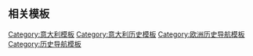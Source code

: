 {{sidebar with collapsible lists
|name = 意大利历史
|wraplinks = true
|bodyclass = vcard plainlist
|listtitlestyle = background: #eee;text-align:center;
|title = {{region history sidebar title
  |country = 意大利
  |image = [[File:1839 Monin Map of Ancienne Italy Atlas Universel de Géographie Ancienne and Moderne.jpg|150px|Old map of Italian peninsula]]
  }}
|list1title = 起源
|list1 = 
*{{link-en|史前意大利|Prehistoric Italy}}
*[[伊特拉斯坎文明|伊特鲁里亚文明]]（约前12世纪－前6世纪）
*[[大希腊]]（约前8世纪－前7世纪）
|list2title = [[古罗马]]
|list2 = 
*[[罗马王政时代]]（前753年－前509年）
*[[罗马共和国]]（前509年－27年）
*[[羅馬帝國]]（27年－286年）
*（[[義大利 (羅馬帝國)|罗马帝国时期的意大利]]）
*[[西羅馬帝國]]（286年－476年）
*（[[意大利大区|西罗马帝国时期的意大利大区]]）
|list3title = 后罗马时期
|list3 = 
*[[奧多亞塞]]（476年－493年）
*[[東哥德王國]]（493年－553年）
|list4title = 中世纪
|list4 = 
*[[中世纪的意大利]]
*[[倫巴底王國]]（568年－774年）
*[[意大利王国 (中世纪)]]（774年－962年）
*[[南意大利的伊斯兰历史]]
*[[意大利王国 (神圣罗马帝国)|神圣罗马帝国时期]]（962年－1801年）
*[[诺曼征服南意大利]]（999年－1139年）
*[[西西里王國]]（1130年－1816年）
*[[海上共和国]]与[[意大利城邦|意大利城邦国]]
*[[归尔甫派和吉伯林派]]
|list5title = 近代
|list5 = 
*[[義大利文藝復興]]
*[[意大利战争]]（1494年－1559年）
*{{link-en|近代意大利|History of Italy (1559–1814)}}（1559年－1814年）
*[[義大利共和國 (拿破崙時代)|拿破仑意大利共和国]]（1802年－1805年）
*[[義大利王國 (拿破崙時代)|拿破仑意大利王国]]（1805年－1814年）
*[[意大利統一]]（1848年－1871年）
|list6title = 现代
|list6 = 
*[[義大利王國 (1861年－1946年)|意大利王国]]（1861年－1946年）
*[[意大利殖民帝国]]（1882年－1947年）
*{{link-en|第一次世界大战时期的意大利|Military history of Italy during World War I|一战时期的意大利}}（1914年－1918年）
*[[法西斯義大利]]（1922年－1943）
*{{link-en|第二次世界大战时期的意大利|Military history of Italy during World War II|二战时期的意大利}}（1940年－1945年）
*{{link-en|意大利内战|Italian Civil War}}（1943年－1945年）
{{flatlist|
*{{link-en|意大利抵抗运动|Italian resistance movement}}
*[[意大利社会共和国]]
}}
*{{link-en|意大利共和国歷史|History of the Italian Republic|意大利共和国}}（1946年－至今）
*[[鉛彈歲月]]（1970年代－1980年代）
*[[2019冠状病毒病意大利疫情|冠状病毒疫情]]（2020年）
|list7title = 话题
|list7 = 
* {{link-en|意大利历史上的王国|List of historic states of Italy}}
{{flatlist|
* {{link-en|意大利公民权利的历史|History of Italian citizenship|公民权利}}
* {{link-en|意大利钱币的历史|History of coins in Italy|钱币史}}
* {{link-en|意大利经济史|Economic history of Italy|经济史}}
* {{link-en|意大利时装的历史|History of Italian fashion|时装史}}
* {{link-en|意大利遗传史|Genetic history of Italy|遗传史}}
* {{link-en|意大利军事史|Military history of Italy|军事史}}
* {{link-en|意大利音乐史|Music history of Italy|音乐史}}
* {{link-en|意大利邮票及邮政史|Postage stamps and postal history of Italy|邮政史}}
* {{link-en|意大利铁路运输的历史|History of rail transport in Italy|铁路史}}
}}
|heading8 = {{Link-en|意大利历史年表|Timeline of Italian history|年表}}
|below = {{portal-inline|意大利|size=16x16px}}
}}<noinclude>

== 相关模板 ==
{{欧洲各国历史模板}}

[[Category:意大利模板]]
[[Category:意大利历史模板]]
[[Category:欧洲历史导航模板]]
[[Category:历史导航模板]]